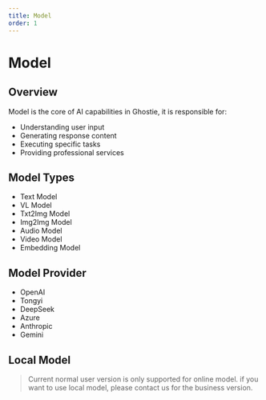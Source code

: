 ```yaml
---
title: Model
order: 1
---
```


# Model

## Overview

Model is the core of AI capabilities in Ghostie, it is responsible for:

- Understanding user input
- Generating response content
- Executing specific tasks
- Providing professional services

## Model Types

- Text Model
- VL Model
- Txt2Img Model
- Img2Img Model
- Audio Model
- Video Model
- Embedding Model

## Model Provider

- OpenAI
- Tongyi
- DeepSeek
- Azure
- Anthropic
- Gemini

## Local Model

> Current normal user version is only supported for online model. if you want to use local model, please contact us for the business version.
